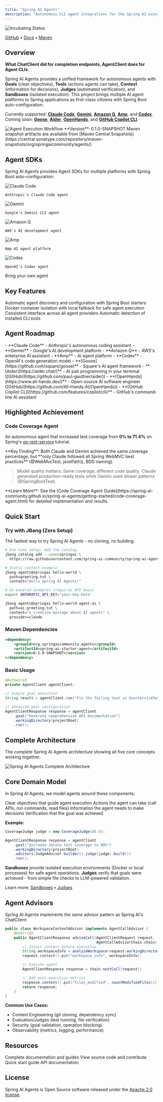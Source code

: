 ```yaml
---
title: "Spring AI Agents"
description: "Autonomous CLI agent integrations for the Spring AI ecosystem"
---
```


<img
  src="https://img.shields.io/badge/Status-Incubating-blue"
  alt="Incubating Status"
/>

[GitHub](https://github.com/spring-ai-community/spring-ai-agents) • [Docs](https://spring-ai-community.github.io/spring-ai-agents/) • [Maven](https://central.sonatype.com/repository/maven-snapshots/org/springaicommunity/agents/)

## Overview

**What ChatClient did for completion endpoints, AgentClient does for Agent CLIs.**

Spring AI Agents provides a unified framework for autonomous agents with **Goals** (clear objectives), **Tools** (actions agents can take), **Context** (information for decisions), **Judges** (automated verification), and **Sandboxes** (isolated execution). This project brings multiple AI agent platforms to Spring applications as first-class citizens with Spring Boot auto-configuration.

Currently supported: **[Claude Code](https://www.anthropic.com/claude/code)**, **[Gemini](https://ai.google.dev/gemini-api)**, **[Amazon Q](https://aws.amazon.com/q/developer/)**, **[Amp](https://www.amp.ai/)**, and **[Codex](https://openai.com/index/openai-codex/)**. Coming soon: **[Goose](https://github.com/square/goose)**, **[Aider](https://aider.chat/)**, **[OpenHands](https://www.all-hands.dev/)**, and **[GitHub Copilot CLI](https://github.com/features/copilot/cli)**.

<img src="/images/projects/spring-ai-agents-workflow.png" alt="Agent Execution Workflow" />

<Note>
**Version**: 0.1.0-SNAPSHOT
Maven snapshot artifacts are available from [Maven Central Snapshots](https://central.sonatype.com/repository/maven-snapshots/org/springaicommunity/agents/)
</Note>

## Agent SDKs

Spring AI Agents provides Agent SDKs for multiple platforms with Spring Boot auto-configuration:

<CardGroup cols={3}>
  <Card
    title="Claude Agent SDK"
    icon="robot"
    href="https://spring-ai-community.github.io/spring-ai-agents/api/claude-code-sdk.html"
  >
    <img src="/images/agents/claude-code-logo.png" alt="Claude Code" style={{width: '60px', marginBottom: '0.5rem'}} />

    Anthropic's Claude Code agent
  </Card>
  <Card
    title="Gemini Agent SDK"
    icon="sparkles"
    href="https://spring-ai-community.github.io/spring-ai-agents/api/gemini-cli-sdk.html"
  >
    <img src="/images/agents/gemini-logo.png" alt="Gemini" style={{width: '60px', marginBottom: '0.5rem'}} />

    Google's Gemini CLI agent
  </Card>
  <Card
    title="Amazon Q Agent SDK"
    icon="aws"
    href="https://spring-ai-community.github.io/spring-ai-agents/api/amazon-q-cli-sdk.html"
  >
    <img src="/images/agents/amazon-q-logo.png" alt="Amazon Q" style={{width: '60px', marginBottom: '0.5rem'}} />

    AWS's AI development agent
  </Card>
  <Card
    title="Amp Agent SDK"
    icon="wand-magic"
    href="https://spring-ai-community.github.io/spring-ai-agents/api/amp-cli-sdk.html"
  >
    <img src="/images/agents/amp-logo.png" alt="Amp" style={{width: '60px', marginBottom: '0.5rem'}} />

    Amp AI agent platform
  </Card>
  <Card
    title="Codex Agent SDK"
    icon="code"
    href="https://spring-ai-community.github.io/spring-ai-agents/api/codex-cli-sdk.html"
  >
    <img src="/images/agents/codex-logo.png" alt="Codex" style={{width: '60px', marginBottom: '0.5rem'}} />

    OpenAI's Codex agent
  </Card>
  <Card
    title="Custom Agent SDK"
    icon="puzzle-piece"
    href="https://spring-ai-community.github.io/spring-ai-agents/api/agentclient.html"
  >
    Bring your own agent
  </Card>
</CardGroup>

## Key Features

<CardGroup cols={2}>
  <Card
    title="Spring Boot Auto-Configuration"
    icon="leaf"
    href="https://spring-ai-community.github.io/spring-ai-agents/getting-started/autoconfiguration.html"
  >
    Automatic agent discovery and configuration with Spring Boot starters
  </Card>
  <Card
    title="Secure Sandbox Isolation"
    icon="shield"
    href="https://spring-ai-community.github.io/spring-ai-agents/getting-started/goals-and-workspaces.html"
  >
    Docker container isolation with local fallback for safe agent execution
  </Card>
  <Card
    title="Unified AgentClient API"
    icon="code"
    href="https://spring-ai-community.github.io/spring-ai-agents/api/agentclient.html"
  >
    Consistent interface across all agent providers
  </Card>
  <Card
    title="CLI Discovery"
    icon="magnifying-glass"
    href="https://spring-ai-community.github.io/spring-ai-agents/concepts/cli-agents.html"
  >
    Automatic detection of installed CLI tools
  </Card>
</CardGroup>

## Agent Roadmap

<AccordionGroup>
  <Accordion title="✅ Currently Supported">
    - **Claude Code** - Anthropic's autonomous coding assistant
    - **Gemini** - Google's AI development platform
    - **Amazon Q** - AWS's enterprise AI assistant
    - **Amp** - AI agent platform
    - **Codex** - OpenAI's code generation model
  </Accordion>

  <Accordion title="🚧 Coming Soon">
    - **[Goose](https://github.com/square/goose)** - Square's AI agent framework
    - **[Aider](https://aider.chat/)** - AI pair programming in your terminal ([GitHub](https://github.com/paul-gauthier/aider))
    - **[OpenHands](https://www.all-hands.dev/)** - Open-source AI software engineer ([GitHub](https://github.com/All-Hands-AI/OpenHands))
    - **[GitHub Copilot CLI](https://github.com/features/copilot/cli)** - GitHub's command-line AI assistant
  </Accordion>
</AccordionGroup>

## Highlighted Achievement

### Code Coverage Agent

An autonomous agent that increased test coverage from **0% to 71.4%** on Spring's [gs-rest-service](https://spring.io/guides/gs/rest-service) tutorial.

<Check>
**Key Finding**: Both Claude and Gemini achieved the same coverage percentage, but **only Claude followed all Spring WebMVC best practices** (@WebMvcTest, jsonPath(), BDD naming).
</Check>

> Model quality matters: Same coverage, different code quality. Claude generated production-ready tests while Gemini used slower patterns (@SpringBootTest).

<Note>
**Learn More**: See the [Code Coverage Agent Guide](https://spring-ai-community.github.io/spring-ai-agents/getting-started/code-coverage-agent.html) for detailed implementation and results.
</Note>

## Quick Start

### Try with JBang (Zero Setup)

The fastest way to try Spring AI Agents - no cloning, no building:

```bash
# One-time setup: Add the catalog
jbang catalog add --name=springai \
  https://raw.githubusercontent.com/spring-ai-community/spring-ai-agents/main/jbang-catalog.json

# Static content example
jbang agents@springai hello-world \
  path=greeting.txt \
  content="Hello Spring AI Agents!"

# AI-powered examples (requires API keys)
export ANTHROPIC_API_KEY="your-key-here"

jbang agents@springai hello-world-agent-ai \
  path=ai-greeting.txt \
  content="a creative message about AI agents" \
  provider=claude
```

### Maven Dependencies

```xml
<dependency>
    <groupId>org.springaicommunity.agents</groupId>
    <artifactId>spring-ai-starter-agent</artifactId>
    <version>0.1.0-SNAPSHOT</version>
</dependency>
```

### Basic Usage

```java
@Autowired
private AgentClient agentClient;

// Simple goal execution
String result = agentClient.run("Fix the failing test in UserServiceTest");

// Advanced goal configuration
AgentClientResponse response = agentClient
    .goal("Generate comprehensive API documentation")
    .workingDirectory(projectRoot)
    .run();
```

## Complete Architecture

The complete Spring AI Agents architecture showing all five core concepts working together:

<img src="/images/projects/spring-ai-agents-complete-architecture.png" alt="Spring AI Agents Complete Architecture" />

## Core Domain Model

In Spring AI Agents, we model agents around these components:

<CardGroup cols={2}>
  <Card
    title="Goals 🎯"
    icon="bullseye"
    href="https://spring-ai-community.github.io/spring-ai-agents/getting-started/goals-and-workspaces.html"
  >
    Clear objectives that guide agent execution
  </Card>
  <Card
    title="Tools 🔧"
    icon="wrench"
    href="https://spring-ai-community.github.io/spring-ai-agents/concepts/cli-agents.html"
  >
    Actions the agent can take (call APIs, run commands, read files)
  </Card>
  <Card
    title="Context 📊"
    icon="database"
    href="https://spring-ai-community.github.io/spring-ai-agents/api/context-engineering.html"
  >
    Information the agent needs to make decisions
  </Card>
  <Card
    title="Judges ⚖️"
    icon="gavel"
    href="https://spring-ai-community.github.io/spring-ai-agents/judges/index.html"
  >
    Verification that the goal was achieved
  </Card>
</CardGroup>

**Example:**

```java
CoverageJudge judge = new CoverageJudge(80.0);

AgentClientResponse response = agentClient
    .goal("Increase JaCoCo test coverage to 80%")
    .workingDirectory(projectRoot)
    .advisors(JudgeAdvisor.builder().judge(judge).build())
    .run();
```

**Sandboxes** provide isolated execution environments (Docker or local processes) for safe agent operations. **Judges** verify that goals were achieved - from simple file checks to LLM-powered validation.

Learn more: [Sandboxes](https://spring-ai-community.github.io/spring-ai-agents/getting-started/goals-and-workspaces.html) • [Judges](https://spring-ai-community.github.io/spring-ai-agents/judges/index.html)

## Agent Advisors

Spring AI Agents implements the same advisor pattern as Spring AI's ChatClient:

```java
public class WorkspaceContextAdvisor implements AgentCallAdvisor {
    @Override
    public AgentClientResponse adviseCall(AgentClientRequest request,
                                          AgentCallAdvisorChain chain) {
        // Inject context before execution
        String workspaceInfo = analyzeWorkspace(request.workingDirectory());
        request.context().put("workspace_info", workspaceInfo);

        // Execute agent
        AgentClientResponse response = chain.nextCall(request);

        // Add post-execution metrics
        response.context().put("files_modified", countModifiedFiles());
        return response;
    }
}
```

**Common Use Cases:**
- Context Engineering (git cloning, dependency sync)
- Evaluation/Judges (test running, file verification)
- Security (goal validation, operation blocking)
- Observability (metrics, logging, performance)

## Resources

<CardGroup cols={2}>
  <Card
    title="Official Documentation"
    icon="book"
    href="https://spring-ai-community.github.io/spring-ai-agents/"
  >
    Complete documentation and guides
  </Card>
  <Card
    title="GitHub Repository"
    icon="github"
    href="https://github.com/spring-ai-community/spring-ai-agents"
  >
    View source code and contribute
  </Card>
  <Card
    title="Getting Started"
    icon="rocket"
    href="https://spring-ai-community.github.io/spring-ai-agents/getting-started.html"
  >
    Quick start guide
  </Card>
  <Card
    title="API Reference"
    icon="code"
    href="https://spring-ai-community.github.io/spring-ai-agents/api/agentclient.html"
  >
    API documentation
  </Card>
</CardGroup>

## License

Spring AI Agents is Open Source software released under the [Apache 2.0 license](https://github.com/spring-ai-community/spring-ai-agents/blob/main/LICENSE).
